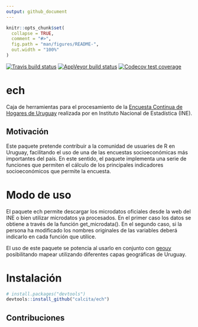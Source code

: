 ```yaml
---
output: github_document
---
```


<!-- README.md is generated from README.Rmd. Please edit that file -->

```r
knitr::opts_chunk$set(
  collapse = TRUE,
  comment = "#>",
  fig.path = "man/figures/README-",
  out.width = "100%"
)
```

<!-- badges: start -->
[![Travis build status](https://travis-ci.org/calcita/ech.svg?branch=master)](https://travis-ci.org/calcita/ech)
[![AppVeyor build status](https://ci.appveyor.com/api/projects/status/github/calcita/ech?branch=master&svg=true)](https://ci.appveyor.com/project/calcita/ech)
[![Codecov test coverage](https://codecov.io/gh/calcita/ech/branch/master/graph/badge.svg)](https://codecov.io/gh/calcita/ech?branch=master)
<!-- badges: end -->


# ech

Caja de herramientas para el procesamiento de la [Encuesta Continua de Hogares de Uruguay](http://www.ine.gub.uy/encuesta-continua-de-hogares1) realizada por en Instituto Nacional de Estadística (INE).


## Motivación

Este paquete pretende contribuir a la comunidad de usuaries de R en Uruguay, facilitando el uso de una de las encuestas socioeconómicas más importantes del país. En este sentido, el paquete implementa una serie de funciones que permiten el cálculo de los principales indicadores socioeconómicos que permite la encuesta.

# Modo de uso

El paquete ech permite descargar los microdatos oficiales desde la web del INE o bien utilizar microdatos ya procesados.  En el primer caso los datos se obtiene a través de la función get_microdata(). En el segundo caso, si la persona ha modificado los nombres originales de las variables deberá indicarlo en cada función que utilice.

El uso de este paquete se potencia al usarlo en conjunto con [geouy](https://github.com/RichDeto/geouy) posibilitando mapear utilizando diferentes capas geográficas de Uruguay.

# Instalación

``` r
# install.packages("devtools")
devtools::install_github("calcita/ech")
```

## Contribuciones
